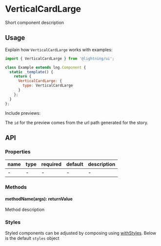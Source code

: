 
# VerticalCardLarge

Short component description

## Usage

Explain how `VerticalCardLarge` works with examples:

```js
import { VerticalCardLarge } from '@lightning/ui';

class Example extends lng.Component {
  static _template() {
    return {
      VerticalCardLarge: {
        type: VerticalCardLarge
      }
    };
  }
};
```

Include previews:

<Canvas>
  <Story id="component--basic" />
</Canvas>

The `id` for the preview comes from the url path generated for the story.

## API

### Properties

name|type|required|default|description
--|--|--|--|--
-|-|-|-|-

### Methods

#### methodName(args): returnValue

Method description

### Styles

Styled components can be adjusted by composing using [withStyles](?path=/docs/mixins-withstyles--basic). Below is the default `styles` object

<Theme theme={VerticalCardLarge.styles} />
